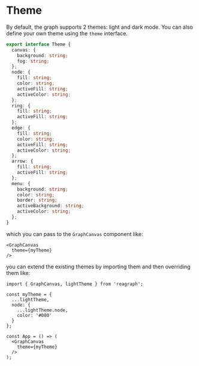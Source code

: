 
<Meta title="Docs/Getting Started/Theme" />

# Theme

By default, the graph supports 2 themes: light and dark mode. You can
also define your own theme using the `theme` interface.

```ts
export interface Theme {
  canvas: {
    background: string;
    fog: string;
  };
  node: {
    fill: string;
    color: string;
    activeFill: string;
    activeColor: string;
  };
  ring: {
    fill: string;
    activeFill: string;
  };
  edge: {
    fill: string;
    color: string;
    activeFill: string;
    activeColor: string;
  };
  arrow: {
    fill: string;
    activeFill: string;
  };
  menu: {
    background: string;
    color: string;
    border: string;
    activeBackground: string;
    activeColor: string;
  };
}
```

which you can pass to the `GraphCanvas` component like:

```tsx
<GraphCanvas
  theme={myTheme}
/>
```

you can extend the existing themes by importing them and then overriding them like:

```tsx
import { GraphCanvas, lightTheme } from 'reagraph';

const myTheme = {
  ...lightTheme,
  node: {
    ...lightTheme.node,
    color: '#000'
  }
};

const App = () => (
  <GraphCanvas
    theme={myTheme}
  />
);
```
